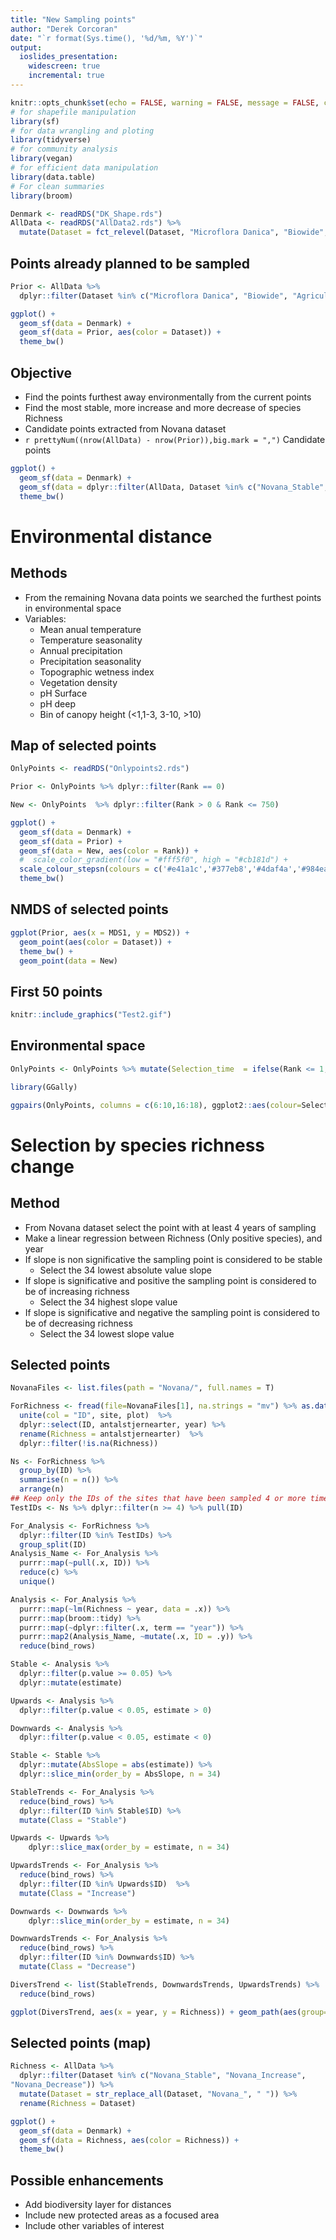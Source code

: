 ```yaml
---
title: "New Sampling points"
author: "Derek Corcoran"
date: "`r format(Sys.time(), '%d/%m, %Y')`"
output:
  ioslides_presentation:
    widescreen: true
    incremental: true
---
```


```r
knitr::opts_chunk$set(echo = FALSE, warning = FALSE, message = FALSE, cache = TRUE, tidy = TRUE, tidy.opts= list(blank = FALSE, width.cutoff = 60), fig.align='center')
# for shapefile manipulation
library(sf)
# for data wrangling and ploting
library(tidyverse)
# for community analysis
library(vegan)
# for efficient data manipulation
library(data.table)
# For clean summaries
library(broom)
```

```r
Denmark <- readRDS("DK_Shape.rds")
AllData <- readRDS("AllData2.rds") %>% 
  mutate(Dataset = fct_relevel(Dataset, "Microflora Danica", "Biowide", "Agriculture", "Novana_Stable", "Novana_Increase", "Novana_Decrease", "Novana"))
```

## Points already planned to be sampled

```r
Prior <- AllData %>% 
  dplyr::filter(Dataset %in% c("Microflora Danica", "Biowide", "Agriculture"))
```

```r
ggplot() +
  geom_sf(data = Denmark) + 
  geom_sf(data = Prior, aes(color = Dataset)) +
  theme_bw() 
```

## Objective

* Find the points furthest away environmentally from the current points
* Find the most stable, more increase and more decrease of species Richness
* Candidate points extracted from Novana dataset
* `r prettyNum((nrow(AllData) - nrow(Prior)),big.mark = ",")` Candidate points

```r
ggplot() +
  geom_sf(data = Denmark) + 
  geom_sf(data = dplyr::filter(AllData, Dataset %in% c("Novana_Stable", "Novana_Increase", "Novana_Decrease", "Novana"))) +
  theme_bw() 
```

# Environmental distance

## Methods

* From the remaining Novana data points we searched the furthest points in environmental space
* Variables:
  + Mean anual temperature
  + Temperature seasonality
  + Annual precipitation
  + Precipitation seasonality
  + Topographic wetness index
  + Vegetation density
  + pH Surface
  + pH deep
  + Bin of canopy height (<1,1-3, 3-10, >10)

## Map of selected points

```r
OnlyPoints <- readRDS("Onlypoints2.rds")

Prior <- OnlyPoints %>% dplyr::filter(Rank == 0)

New <- OnlyPoints  %>% dplyr::filter(Rank > 0 & Rank <= 750)

ggplot() + 
  geom_sf(data = Denmark) +
  geom_sf(data = Prior) + 
  geom_sf(data = New, aes(color = Rank)) + 
  #  scale_color_gradient(low = "#fff5f0", high = "#cb181d") + 
  scale_colour_stepsn(colours = c('#e41a1c','#377eb8','#4daf4a','#984ea3')) +
  theme_bw()
```

## NMDS of selected points

```r
ggplot(Prior, aes(x = MDS1, y = MDS2)) +
  geom_point(aes(color = Dataset)) +
  theme_bw() +
  geom_point(data = New)
```

## First 50 points

```r
knitr::include_graphics("Test2.gif")
```

## Environmental space

```r
OnlyPoints <- OnlyPoints %>% mutate(Selection_time  = ifelse(Rank <= 1, "Prior", "New"))

library(GGally)

ggpairs(OnlyPoints, columns = c(6:10,16:18), ggplot2::aes(colour=Selection_time, alpha = 0.3)) 
```



# Selection by species richness change

## Method

* From Novana dataset select the point with at least 4 years of sampling
* Make a linear regression between Richness (Only positive species), and year
* If slope is non significative the sampling point is considered to be stable
  + Select the 34 lowest absolute value slope
* If slope is significative and positive the sampling point is considered to be of increasing richness
  + Select the 34 highest slope value
* If slope is significative and negative the sampling point is considered to be of decreasing richness
  + Select the 34 lowest slope value
  
## Selected points

```r
NovanaFiles <- list.files(path = "Novana/", full.names = T)

ForRichness <- fread(file=NovanaFiles[1], na.strings = "mv") %>% as.data.frame()  %>%
  unite(col = "ID", site, plot)  %>% 
  dplyr::select(ID, antalstjernearter, year) %>% 
  rename(Richness = antalstjernearter)  %>% 
  dplyr::filter(!is.na(Richness))

Ns <- ForRichness %>% 
  group_by(ID) %>% 
  summarise(n = n()) %>% 
  arrange(n) 
## Keep only the IDs of the sites that have been sampled 4 or more times
TestIDs <- Ns %>% dplyr::filter(n >= 4) %>% pull(ID)

For_Analysis <- ForRichness %>% 
  dplyr::filter(ID %in% TestIDs) %>% 
  group_split(ID)
Analysis_Name <- For_Analysis %>% 
  purrr::map(~pull(.x, ID)) %>% 
  reduce(c) %>% 
  unique()

Analysis <- For_Analysis %>% 
  purrr::map(~lm(Richness ~ year, data = .x)) %>% 
  purrr::map(broom::tidy) %>% 
  purrr::map(~dplyr::filter(.x, term == "year")) %>% 
  purrr::map2(Analysis_Name, ~mutate(.x, ID = .y)) %>% 
  reduce(bind_rows)

Stable <- Analysis %>% 
  dplyr::filter(p.value >= 0.05) %>% 
  dplyr::mutate(estimate)

Upwards <- Analysis %>% 
  dplyr::filter(p.value < 0.05, estimate > 0)

Downwards <- Analysis %>% 
  dplyr::filter(p.value < 0.05, estimate < 0)

Stable <- Stable %>% 
  dplyr::mutate(AbsSlope = abs(estimate)) %>% 
  dplyr::slice_min(order_by = AbsSlope, n = 34)

StableTrends <- For_Analysis %>% 
  reduce(bind_rows) %>% 
  dplyr::filter(ID %in% Stable$ID) %>% 
  mutate(Class = "Stable")

Upwards <- Upwards %>% 
    dplyr::slice_max(order_by = estimate, n = 34)

UpwardsTrends <- For_Analysis %>% 
  reduce(bind_rows) %>% 
  dplyr::filter(ID %in% Upwards$ID)  %>% 
  mutate(Class = "Increase")

Downwards <- Downwards %>% 
    dplyr::slice_min(order_by = estimate, n = 34)

DownwardsTrends <- For_Analysis %>% 
  reduce(bind_rows) %>% 
  dplyr::filter(ID %in% Downwards$ID) %>% 
  mutate(Class = "Decrease")

DiversTrend <- list(StableTrends, DownwardsTrends, UpwardsTrends) %>% 
  reduce(bind_rows)

ggplot(DiversTrend, aes(x = year, y = Richness)) + geom_path(aes(group= ID, color = ID)) + geom_point(aes(group= ID, color = ID)) + theme_bw() + theme(legend.position = "none") + facet_wrap(~Class)
```

## Selected points (map)

```r
Richness <- AllData %>% 
  dplyr::filter(Dataset %in% c("Novana_Stable", "Novana_Increase", 
"Novana_Decrease")) %>% 
  mutate(Dataset = str_replace_all(Dataset, "Novana_", " ")) %>% 
  rename(Richness = Dataset)
```

```r
ggplot() +
  geom_sf(data = Denmark) + 
  geom_sf(data = Richness, aes(color = Richness)) +
  theme_bw() 
```


## Possible enhancements

* Add biodiversity layer for distances
* Include new protected areas as a focused area
* Include other variables of interest